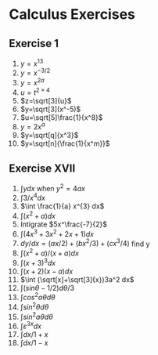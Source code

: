 Calculus Exercises
========================================================

## Exercise 1

1. $y=x^{13}$
2. $y=x^{-3/2}$ 
3. $y=x^{2a}$ 
4. $u=t^{2×4}$
5. $z=\sqrt[3]{u}$
6. $y=\sqrt[3](x^-5)$
7. $u=\sqrt[5]\frac{1}{x^8}$
8. $y=2x^{a}$
9. $y=\sqrt[q]{x^3}$
10. $y=\sqrt[n]{\frac{1}{x^m}}$ 

## Exercise XVII 

1. $\int y dx$ when $y^{2}=4ax$
2. $\int 3/x^{4} dx$
3. $\int \frac{1}{a} x^{3} dx$
4. $\int (x^{2}+a) dx$
5. Intigrate $5x^\frac{-7}{2}$ 
6. $\int (4x^{3}+3x^{2}+2x+1) dx$ 
7. $dy/dx=(ax/2)+(bx^{2}/3)+(cx^{3}/4)$ find y
8. $\int (x^2+a)/(x+a) dx$ 
9. $\int (x+3)^3 dx$
10. $\int (x+2)(x-a) dx$
11. $\int (\sqrt[x]+\sqrt[3]{x})3a^2 dx$ 
12. $\int (sin\theta-1/2) d\theta/3$
13. $\int cos^2 a\theta d\theta$
14. $\int sin^2 \theta d\theta$
15. $\int sin^2 a\theta d\theta$ 
16. $\int \varepsilon^{3x} dx$
17. $\int dx/1+x$ 
18. $\int dx/1-x$ 
